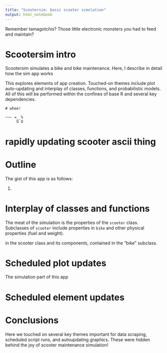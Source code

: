 ```yaml
---
title: "Scootersim: basic scooter simulation"
output: html_notebook
---
```


<!-- # 

https://stackoverflow.com/questions/13143801/update-plots-during-for-loop-from-within-rstudio 

https://stackoverflow.com/questions/8772630/plotting-during-a-loop-in-rstudio

-->

Remember tamagotchis? Those little electronic monsters you had to feed and maintain? 

# Scootersim intro

Scootersim simulates a bike and bike maintenance. Here, I describe in detail how the sim app works

This explores elements of app creation. Touched-on themes include plot auto-updating and interplay of classes, functions, and probabilistic models. All of this will be performed within the confines of base R and several key dependencies.

```
# whee!

~~~ =__%
     O O
```

# rapidly updating  scooter ascii thing




# Outline

The gist of this app is as follows:

1. 


# Interplay of classes and functions

The meat of the simulation is the properties of the `scooter` class. Subclasses of `scooter` include properties in `bike` and other physical properties (fuel and weight).


in the scooter class and its components, contained in the "bike" subclass.

# Scheduled plot updates

The simulation part of this app 

# Scheduled element updates

# Conclusions

Here we touched on several key themes important for data scraping, scheduled script runs, and autoupdating graphics. These were hidden behind the joy of scooter maintenance simulation!


